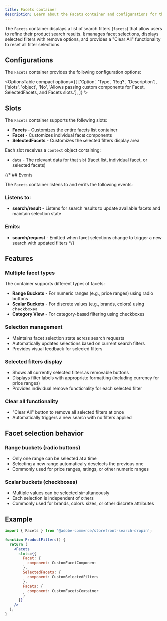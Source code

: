 ```yaml
---
title: Facets container
description: Learn about the Facets container and configurations for the Product Discovery drop-in.
---
```



The `Facets` container displays a list of search filters (`facets`) that allow users to refine their product search results. It manages facet selections, displays selected filters with remove options, and provides a "Clear All" functionality to reset all filter selections.

## Configurations

The `Facets` container provides the following configuration options:

<OptionsTable
  compact
  options={[
    ['Option', 'Type', 'Req?', 'Description'],
    ['slots', 'object', 'No', 'Allows passing custom components for Facet, SelectedFacets, and Facets slots.'],
  ]}
/>

## Slots

The `Facets` container supports the following slots:

* **Facets** - Customizes the entire facets list container
* **Facet** - Customizes individual facet components
* **SelectedFacets** - Customizes the selected filters display area

Each slot receives a `context` object containing:
- `data` - The relevant data for that slot (facet list, individual facet, or selected facets)

{/* ## Events

The `Facets` container listens to and emits the following events:

### Listens to:
* **search/result** - Listens for search results to update available facets and maintain selection state

### Emits:
* **search/request** - Emitted when facet selections change to trigger a new search with updated filters */}

## Features

### Multiple facet types
The container supports different types of facets:

- **Range Buckets** - For numeric ranges (e.g., price ranges) using radio buttons
- **Scalar Buckets** - For discrete values (e.g., brands, colors) using checkboxes  
- **Category View** - For category-based filtering using checkboxes

### Selection management

- Maintains facet selection state across search requests
- Automatically updates selections based on current search filters
- Provides visual feedback for selected filters

### Selected filters display

- Shows all currently selected filters as removable buttons
- Displays filter labels with appropriate formatting (including currency for price ranges)
- Provides individual remove functionality for each selected filter

### Clear all functionality

- "Clear All" button to remove all selected filters at once
- Automatically triggers a new search with no filters applied

## Facet selection behavior

### Range buckets (radio buttons)

- Only one range can be selected at a time
- Selecting a new range automatically deselects the previous one
- Commonly used for price ranges, ratings, or other numeric ranges

### Scalar buckets (checkboxes)

- Multiple values can be selected simultaneously
- Each selection is independent of others
- Commonly used for brands, colors, sizes, or other discrete attributes

## Example

```jsx
import { Facets } from '@adobe-commerce/storefront-search-dropin';

function ProductFilters() {
  return (
    <Facets
      slots={{
        Facet: {
          component: CustomFacetComponent
        },
        SelectedFacets: {
          component: CustomSelectedFilters
        },
        Facets: {
          component: CustomFacetsContainer
        }
      }}
    />
  );
}